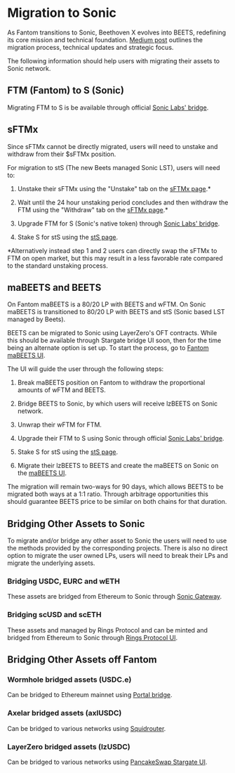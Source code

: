 # Migration to Sonic

As Fantom transitions to Sonic, Beethoven X evolves into BEETS, redefining its core mission and technical foundation. [Medium post](https://beethovenxio.medium.com/beets-2-0-the-sonic-revolution-91cfb609922b) outlines the migration process, technical updates and strategic focus.

The following information should help users with migrating their assets to Sonic network.

## FTM (Fantom) to S (Sonic)

Migrating FTM to S is be available through official [Sonic Labs' bridge](https://my.soniclabs.com/upgrade).

## sFTMx 

Since sFTMx cannot be directly migrated, users will need to unstake and withdraw from their $sFTMx position. 

For migration to stS (The new Beets managed Sonic LST), users will need to:

1) Unstake their sFTMx using the "Unstake" tab on the [sFTMx page](https://ftm.beets.fi/sftmx).*

2) Wait until the 24 hour unstaking period concludes and then withdraw the FTM using the "Withdraw" tab on the [sFTMx page](https://ftm.beets.fi/sftmx).*

3) Upgrade FTM for S (Sonic's native token) through [Sonic Labs' bridge](https://my.soniclabs.com/upgrade).

4) Stake S for stS using the [stS page](https://beets.fi/stake).

*Alternatively instead step 1 and 2 users can directly swap the sFTMx to FTM on open market, but this may result in a less favorable rate compared to the standard unstaking process.

## maBEETS and BEETS

On Fantom maBEETS is a 80/20 LP with BEETS and wFTM. On Sonic maBEETS is transitioned to 80/20 LP with BEETS and stS (Sonic based LST managed by Beets).

BEETS can be migrated to Sonic using LayerZero's OFT contracts. While this should be available through Stargate bridge UI soon, then for the time being an alternate option is set up. To start the process, go to [Fantom maBEETS UI](https://ftm.beets.fi/mabeets).

The UI will guide the user through the following steps:

1) Break maBEETS position on Fantom to withdraw the proportional amounts of wFTM and BEETS.

2) Bridge BEETS to Sonic, by which users will receive lzBEETS on Sonic network.

3) Unwrap their wFTM for FTM.

4) Upgrade their FTM to S using Sonic through official [Sonic Labs' bridge](https://my.soniclabs.com/upgrade).

5) Stake S for stS using the [stS page](https://beets.fi/stake).

6) Migrate their lzBEETS to BEETS and create the maBEETS on Sonic on the [maBEETS UI](https://ma.beets.fi/).

The migration will remain two-ways for 90 days, which allows BEETS to be migrated both ways at a 1:1 ratio. Through arbitrage opportunities this should guarantee BEETS price to be similar on both chains for that duration.

## Bridging Other Assets to Sonic

To migrate and/or bridge any other asset to Sonic the users will need to use the methods provided by the corresponding projects. There is also no direct option to migrate the user owned LPs, users will need to break their LPs and migrate the underlying assets.

### Bridging USDC, EURC and wETH

These assets are bridged from Ethereum to Sonic through [Sonic Gateway](https://gateway.soniclabs.com/).

### Bridging scUSD and scETH

These assets and managed by Rings Protocol and can be minted and bridged from Ethereum to Sonic through [Rings Protocol UI](https://app.rings.money/).

## Bridging Other Assets off Fantom

### Wormhole bridged assets (USDC.e)

Can be bridged to Ethereum mainnet using [Portal bridge](https://portalbridge.com/).

### Axelar bridged assets (axlUSDC)

Can be bridged to various networks using [Squidrouter](https://app.squidrouter.com/).

### LayerZero bridged assets (lzUSDC)

Can be bridged to various networks using [PancakeSwap Stargate UI](https://bridge.pancakeswap.finance/stargate).
